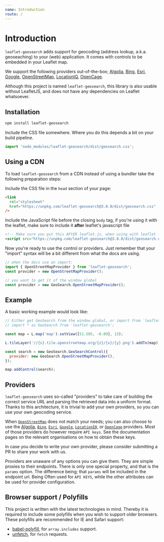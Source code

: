 ```yaml
---
name: Introduction
route: /
---
```



# Introduction

`leaflet-geosearch` adds support for geocoding (address lookup, a.k.a. geoseaching) to your (web) application. It comes with controls to be embedded in your Leaflet map.

We support the following providers out-of-the-box; [Algolia](./providers/algolia), [Bing](./providers/bing), [Esri](./providers/esri), [Google](./providers/google), [OpenStreetMap](./providers/openstreetmap), [LocationIQ](./providers/locationiq), [OpenCage](./providers/opencage).

Although this project is named `leaflet-geosearch`, this library is also usable without LeafletJS, and does not have any dependencies on Leaflet whatsoever.

<Playground>
  <Map />
</Playground>

## Installation

```bash
npm install leaflet-geosearch
```

Include the CSS file somewhere. Where you do this depends a bit on your build pipeline.

```js
import 'node_modules/leaflet-geosearch/dist/geosearch.css';
```

## Using a CDN

To load `leaflet-geosearch` from a CDN instead of using a bundler take the following preparation steps:

Include the CSS file in the `head` section of your page:

```html
<link
  rel="stylesheet"
  href="https://unpkg.com/leaflet-geosearch@3.0.0/dist/geosearch.css"
/>
```

Include the JavaScript file before the closing `body` tag, if you're using it with the leaflet, make sure to include it **after** leaflet's javascript file

```html
<!-- Make sure you put this AFtER leaflet.js, when using with leaflet -->
<script src="https://unpkg.com/leaflet-geosearch@3.0.0/dist/geosearch.umd.js"></script>
```

Now you're ready to use the control or providers. Just remember that your "import" syntax will be a bit different from what the docs are using.

```js
// when the docs use an import:
import { OpenStreetMapProvider } from 'leaflet-geosearch';
const provider = new OpenStreetMapProvider();

// you want to get it of the window global
const provider = new GeoSearch.OpenStreetMapProvider();
```

## Example

A basic working example would look like:

```js
// Either get GeoSearch from the window global, or import from `leaflet-geosearch`
// import * as GeoSearch from 'leaflet-geosearch';

const map = L.map('map').setView([51.505, -0.09], 13);

L.tileLayer('//{s}.tile.openstreetmap.org/{z}/{x}/{y}.png').addTo(map);

const search = new GeoSearch.GeoSearchControl({
  provider: new GeoSearch.OpenStreetMapProvider(),
});

map.addControl(search);
```

## Providers

`leaflet-geosearch` uses so-called "providers" to take care of building the correct service URL and parsing the retrieved data into a uniform format. Thanks to this architecture, it is trivial to add your own providers, so you can use your own geocoding service.

When [`OpenStreetMap`](./providers/openstreetmap) does not match your needs; you can also choose to use the [Algolia](./providers/algolia), [`Bing`](./providers/bing), [`Esri`](./providers/esri), [`Google`](./providers/google), [`LocationIQ`](./providers/locationiq), or [`OpenCage`](./providers/opencage) providers. Most of those providers do however require `API keys`. See the documentation pages on the relevant organisations on how to obtain these keys.

In case you decide to write your own provider, please consider submitting a PR to share your work with us.

Providers are unaware of any options you can give them. They are simple proxies to their endpoints. There is only one special property, and that is the `params` option. The difference being; that `params` will be included in the endpoint url. Being Often used for `API KEYS`, while the other attributes can be used for provider configuration.

## Browser support / Polyfills

This project is written with the latest technologies in mind. Thereby it is required to include some polyfills when you wish to support older browsers. These polyfills are recommended for IE and Safari support:

- [babel-polyfill][1], for `array.includes` support.
- [unfetch][2], for `fetch` requests.

[1]: https://npm.im/babel-polyfill
[2]: https://npm.im/unfetch
